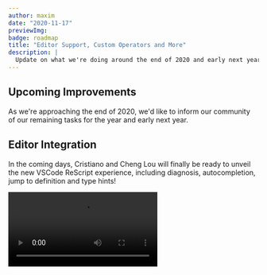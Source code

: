```yaml
---
author: maxim
date: "2020-11-17"
previewImg:
badge: roadmap
title: "Editor Support, Custom Operators and More"
description: |
  Update on what we're doing around the end of 2020 and early next year.
---
```



## Upcoming Improvements

As we're approaching the end of 2020, we'd like to inform our community of our remaining tasks for the year and early next year.

## Editor Integration

In the coming days, Cristiano and Cheng Lou will finally be ready to unveil the new VSCode ReScript experience, including diagnosis, autocompletion, jump to definition and type hints!

<Video withShadow={true} src="https://player.vimeo.com/video/477758754" />

Patrick and Maxim will also help polishing the same feature set for Vim and Sublime Text.

## Compiler & Build

Hongbo continues to improve the compiler experience in monorepo-like setups. Expect your build to keep getting faster and more robust!

## Docs

Patrick is [rearranging the React documentation](https://github.com/reason-association/rescript-lang.org/pull/96), and continues to improve the main documentation site with Cheng Lou.

## Syntax

### Custom Operators

The team had a few discussions surrounding the issue of the new syntax disallowing custom infix operators. Two of our values collided here:

- We'd like our community to focus on product discussions rather than FP idiosyncrasies, given that it is a common issue that the shiny corners of FP suck the air out of discussions. Many FP and OOP communities (the latter with their own noisy design pattern bickering) have seen the same pattern [played over and over](https://www.youtube.com/watch?v=46ypzDp2yDU&feature=emb_logo), and we'd like to avoid it. This was one of the primary motivations for the new ReScript syntax to disallow custom infix operators.
- **However**, we also care about supporting our existing users, and providing a smooth transition path toward newer code, as we've shown over the years. Alas, it is a fact of life that many existing codebase on the older syntax use custom infix operators.

After much debates, we've decided to re-enable the ability for users to define their infix operators, the same way they did in the old syntax. Note that this is only meant to provide a good upgrade path; we do **not** encourage the usages of infix operators and we hope that the community is responsible enough using them.

### Simpler Interop

We're considering a lightweight, familiar syntax sugar for `@bs.module` for binding to JS code:

```res
@js
import {
  dirname: string => string,
  relative: (~from: string, ~to: string) => string
} from "path"
```

(Just a prototype syntax. Not set in stone.)

This will mix well with the other existing `external` features that aren't about importing a module, such as `bs.send`.

We will consider providing an automatic translation of your current `@bs.module` externals into the new format, so you can keep writing your bindings right now while expecting a potentially nice upgrade when the time comes.

Hopefully this encourages more usages of zero-cost JavaScript interop! We value this very much.

### React 17

Last but not least, there are some updates to JSX coming.

> Although React 17 doesn't ship with any new features, there is [a new JSX transform](https://reactjs.org/blog/2020/09/22/introducing-the-new-jsx-transform.html). The new JSX improves bundle size, reduces the number of concepts you need to learn in React and improves the performance.

ReScript will be the first to adopt the new JSX spec, which we've deemed to be solid enough. Our own Ricky has had a hand in drafting it.

It goes without saying that this will also have an upgrade path.

## Wrapping Up

2020 has been rather weird; hopefully these end-of-year changes brighten you up a bit!

Stay safe and keep shipping products!
